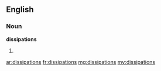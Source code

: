 ==English==

===Noun===
'''dissipations'''

# {{plural of|[[dissipation]]}}

[[ar:dissipations]]
[[fr:dissipations]]
[[mg:dissipations]]
[[my:dissipations]]
